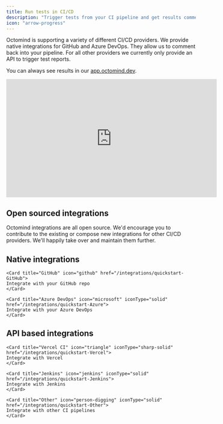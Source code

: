 ```yaml
---
title: Run tests in CI/CD
description: "Trigger tests from your CI pipeline and get results commented back"
icon: "arrow-progress"
---
```


Octomind is supporting a variety of different CI/CD providers.
We provide native integrations for GitHub and Azure DevOps. They allow us to comment back into your pipeline.
For all other providers we currently only provide an API to trigger test reports.

You can always see results in our [app.octomind.dev](https://app.octomind.dev/?utm_source=docs&utm_medium=txt-lnk).

<iframe
  width="560"
  height="315"
  src="https://www.youtube.com/embed/UuySBqXW5Ss?si=fF4UHZt42h-nMcVb"
  title="YouTube video player"
  frameborder="0"
  allow="accelerometer; autoplay; clipboard-write; encrypted-media; gyroscope; picture-in-picture; web-share"
  referrerpolicy="strict-origin-when-cross-origin"
  allowfullscreen
></iframe>

## Open sourced integrations

Octomind integrations are all open source. We'd encourage you to contribute to the existing or compose new integrations for other CI/CD providers.
We'll happily take over and maintain them further.

## Native integrations

<CardGroup cols="2">

    <Card title="GitHub" icon="github" href="/integrations/quickstart-GitHub">
    Integrate with your GitHub repo
    </Card>

    <Card title="Azure DevOps" icon="microsoft" iconType="solid" href="/integrations/quickstart-Azure">
    Integrate with your Azure DevOps
    </Card>

</CardGroup>

<div class="mt-8" />

## API based integrations

<CardGroup cols="2">

    <Card title="Vercel CI" icon="triangle" iconType="sharp-solid" href="/integrations/quickstart-Vercel">
    Integrate with Vercel
    </Card>

    <Card title="Jenkins" icon="jenkins" iconType="solid" href="/integrations/quickstart-Jenkins">
    Integrate with Jenkins
    </Card>

    <Card title="Other" icon="person-digging" iconType="solid" href="/integrations/quickstart-Other">
    Integrate with other CI pipelines
    </Card>

</CardGroup>

<div class="mt-8" />
